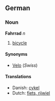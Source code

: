 ==German==
===Noun===
'''Fahrrad''' ''n''

# [[bicycle]]

====Synonyms====
*[[Velo]] (''Swiss'')

====Translations====
*Danish: [[cykel]]
*Dutch: [[fiets, rijwiel]]